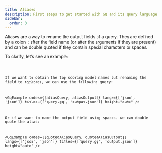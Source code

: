```yaml
---
title: Aliases
description: First steps to get started with GQ and its query language
sidebar:
  order: 3
---
```


Aliases are a way to rename the output fields of a query. They are defined by a colon `:` after the field name (or after the arguments if they are present)
and can be double quoted if they contain special characters or spaces.

To clarify, let's see an example:

<Code code={aliasInput} lang="json" title="input.json" />

If we want to obtain the top scoring model names but renaming the field to `topScores`, we can use the following query:

<GqExample codes={[aliasQuery, aliasOutput]} langs={['json', 'json']} titles={['query.gq', 'output.json']} height="auto" />

Or if we want to name the output field using spaces, we can double quote the alias:

<GqExample codes={[quotedAliasQuery, quotedAliasOutput]} langs={['json', 'json']} titles={['query.gq', 'output.json']} height="auto" />
